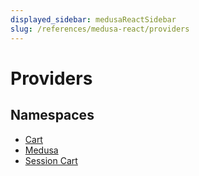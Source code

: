 ```yaml
---
displayed_sidebar: medusaReactSidebar
slug: /references/medusa-react/providers
---
```



# Providers

## Namespaces

- [Cart](Providers/medusa_react.Providers.Cart.mdx)
- [Medusa](Providers/medusa_react.Providers.Medusa.mdx)
- [Session Cart](Providers/medusa_react.Providers.Session_Cart.mdx)
